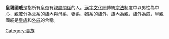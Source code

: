 {{Unreferenced|time=2020-01-23T01:03:00+00:00}}

'''皇親國戚'''是指所有[[皇帝|皇帝]]有[[親屬關係|親屬關係]]的人。[[漢字文化圈|漢字文化圈]]傳統[[宗法|宗法]]制度中以男性為中心，[[親戚|親戚]]分為父系的族內與母系、妻系、婿系的族外，族內為親，族外為戚，皇親國戚是[[皇族|皇族]]和[[外戚|外戚]]的合稱。

{{文化小作品}}
[[Category:貴族|Category:貴族]]